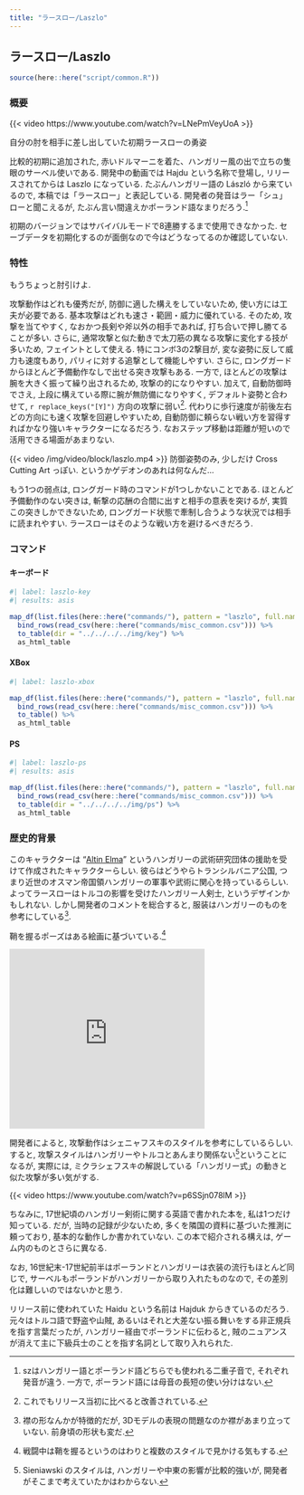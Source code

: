 ```yaml
---
title: "ラースロー/Laszlo"
---
```


## ラースロー/Laszlo {#sec-Laszlo}

```r
source(here::here("script/common.R"))
```

### 概要 {-}

{{< video https://www.youtube.com/watch?v=LNePmVeyUoA >}}

自分の肘を相手に差し出していた初期ラースローの勇姿

比較的初期に追加された, 赤いドルマーニを着た、ハンガリー風の出で立ちの隻眼のサーベル使いである. 開発中の動画では Hajdu という名称で登場し, リリースされてからは Laszlo になっている. たぶんハンガリー語の László から来ているので, 本稿では「ラースロー」と表記している. 開発者の発音はラー「シュ」ローと聞こえるが, たぶん言い間違えかポーランド語なまりだろう.^[szはハンガリー語とポーランド語どちらでも使われる二重子音で, それぞれ発音が違う. 一方で, ポーランド語には母音の長短の使い分けはない.]

初期のバージョンではサバイバルモードで8連勝するまで使用できなかった. セーブデータを初期化するのが面倒なので今はどうなってるのか確認していない.

### 特性 {-}

もうちょっと肘引けよ.

攻撃動作はどれも優秀だが, 防御に適した構えをしていないため, 使い方には工夫が必要である. 基本攻撃はどれも速さ・範囲・威力に優れている. そのため, 攻撃を当てやすく, なおかつ長剣や斧以外の相手であれば, 打ち合いで押し勝てることが多い. さらに, 通常攻撃と似た動きで太刀筋の異なる攻撃に変化する技が多いため, フェイントとして使える. 特にコンボ3の2撃目が, 変な姿勢に反して威力も速度もあり, パリィに対する追撃として機能しやすい. さらに, ロングガードからほとんど予備動作なしで出せる突き攻撃もある.  一方で, ほとんどの攻撃は腕を大きく振って繰り出されるため, 攻撃の的になりやすい. 加えて, 自動防御時でさえ, 上段に構えている際に腕が無防備になりやすく, デフォルト姿勢と合わせて, `r replace_keys("[Y]")` 方向の攻撃に弱い^[これでもリリース当初に比べると改善されている.]. 代わりに歩行速度が前後左右どの方向にも速く攻撃を回避しやすいため, 自動防御に頼らない戦い方を習得すればかなり強いキャラクターになるだろう. なおステップ移動は距離が短いので活用できる場面があまりない.

{{< video /img/video/block/laszlo.mp4 >}}
防御姿勢のみ, 少しだけ Cross Cutting Art っぽい. というかゲデオンのあれは何なんだ…

もう1つの弱点は, ロングガード時のコマンドが1つしかないことである. ほとんど予備動作のない突きは, 斬撃の応酬の合間に出すと相手の意表を突けるが, 実質この突きしかできないため, ロングガード状態で牽制し合うような状況では相手に読まれやすい. ラースローはそのような戦い方を避けるべきだろう.

### コマンド {-}

:::{.panel-tabset}

#### キーボード

```r
#| label: laszlo-key
#| results: asis

map_df(list.files(here::here("commands/"), pattern = "laszlo", full.names = T), read_csv) %>%
  bind_rows(read_csv(here::here("commands/misc_common.csv"))) %>%
  to_table(dir = "../../../../img/key") %>%
  as_html_table
```

#### XBox

```r
#| label: laszlo-xbox

map_df(list.files(here::here("commands/"), pattern = "laszlo", full.names = T), read_csv) %>%
  bind_rows(read_csv(here::here("commands/misc_common.csv"))) %>%
  to_table() %>%
  as_html_table
```

#### PS

```r
#| label: laszlo-ps
#| results: asis

map_df(list.files(here::here("commands/"), pattern = "laszlo", full.names = T), read_csv) %>%
  bind_rows(read_csv(here::here("commands/misc_common.csv"))) %>%
  to_table(dir = "../../../../img/ps") %>%
  as_html_table
```

:::


### 歴史的背景 {-}

このキャラクターは “[Altin Elma](https://www.facebook.com/AltinElmaEgyesulet/)” というハンガリーの武術研究団体の援助を受けて作成されたキャラクターらしい. 彼らはどうやらトランシルバニア公国, つまり近世のオスマン帝国領ハンガリーの軍事や武術に関心を持っているらしい. よってラースローはトルコの影響を受けたハンガリー人剣士, というデザインかもしれない. しかし開発者のコメントを総合すると, 服装はハンガリーのものを参考にしている^[襟の形なんかが特徴的だが, 3Dモデルの表現の問題なのか襟があまり立っていない. 前身頃の形状も変だ.]. 

鞘を握るポーズはある絵画に基づいている.^[戦闘中は鞘を握るというのはわりと複数のスタイルで見かける気もする.]

<iframe src="https://assets.pinterest.com/ext/embed.html?id=1144125480307893411" height="318" width="345" frameborder="0" scrolling="no" ></iframe>

開発者によると, 攻撃動作はシェニャフスキのスタイルを参考にしているらしい. すると, 攻撃スタイルはハンガリーやトルコとあんまり関係ない^[Sieniawski のスタイルは, ハンガリーや中東の影響が比較的強いが, 開発者がそこまで考えていたかはわからない.]ということになるが, 実際には, ミクラシェフスキの解説している「ハンガリー式」の動きと似た攻撃が多い気がする.

{{< video https://www.youtube.com/watch?v=p6SSjn078lM >}}

ちなみに, 17世紀頃のハンガリー剣術に関する英語で書かれた本を, 私は1つだけ知っている. だが, 当時の記録が少ないため, 多くを隣国の資料に基づいた推測に頼っており, 基本的な動作しか書かれていない. この本で紹介される構えは, ゲーム内のものとさらに異なる.

なお, 16世紀末-17世紀前半はポーランドとハンガリーは衣装の流行もほとんど同じで, サーベルもポーランドがハンガリーから取り入れたものなので, その差別化は難しいのではないかと思う.

リリース前に使われていた Haidu という名前は Hajduk からきているのだろう. 元々はトルコ語で野盗や山賊, あるいはそれと大差ない振る舞いをする非正規兵を指す言葉だったが, ハンガリー経由でポーランドに伝わると, 賊のニュアンスが消えて主に下級兵士のことを指す名詞として取り入れられた.
